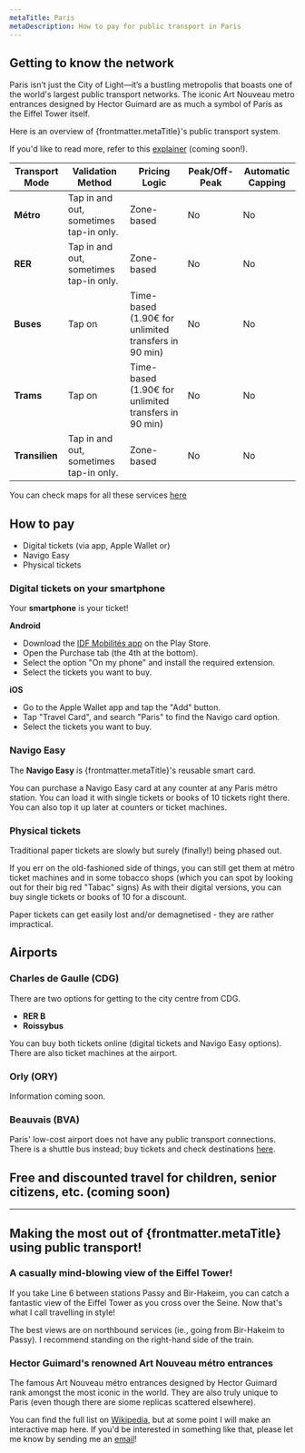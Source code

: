 ```yaml
---
metaTitle: Paris
metaDescription: How to pay for public transport in Paris
---
```


## Getting to know the network
Paris isn’t just the City of Light—it’s a bustling metropolis that boasts one of the world's largest public transport networks. 
The iconic Art Nouveau metro entrances designed by Hector Guimard are as much a symbol of Paris as the Eiffel Tower itself.

Here is an overview of {frontmatter.metaTitle}'s public transport system.

If you'd like to read more, refer to this [explainer](URL) (coming soon!).

| **Transport Mode**         | **Validation Method** | **Pricing Logic**          | **Peak/Off-Peak**         | **Automatic Capping**     |
|-----------------------------|-----------------------------|----------------------------|---------------------------|---------------------------|
| **Métro** | Tap in and out, sometimes tap-in only. | Zone-based                 | No                       | No    |
| **RER**                   | Tap in and out, sometimes tap-in only. | Zone-based | No                        | No    |
| **Buses**| Tap on           | Time-based (1.90€ for unlimited transfers in 90 min)                 | No                       | No    |
| **Trams**| Tap on | Time-based (1.90€ for unlimited transfers in 90 min) | No                       | No |
| **Transilien** | Tap in and out, sometimes tap-in only. | Zone-based | No                        | No    |

You can check maps for all these services [here](https://ratp.fr/en/plans)

## How to pay
- Digital tickets (via app, Apple Wallet or)
- Navigo Easy
- Physical tickets

### Digital tickets on your smartphone
Your **smartphone** is your ticket!

**Android**
- Download the [IDF Mobilités app](https://play.google.com/store/apps/details?id=com.applidium.vianavigo&hl=en) on the Play Store.
- Open the Purchase tab (the 4th at the bottom).
- Select the option "On my phone" and install the required extension.
- Select the tickets you want to buy.

**iOS**
- Go to the Apple Wallet app and tap the "Add" button. 
- Tap "Travel Card", and search "Paris" to find the Navigo card option. 
- Select the tickets you want to buy.

<div class="flex flex-col gap-4">
<Figure 
  src="/cities/europe/france/paris/add-iphone.jpg"
  alt="iPhone with Navigo Easy card"
  caption="Adding your Navigo Easy card is straightforward if you have an iPhone. No extra apps needed!"
/>
</div>

### Navigo Easy
The **Navigo Easy** is {frontmatter.metaTitle}'s reusable smart card.

You can purchase a Navigo Easy card at any counter at any Paris métro station. 
You can load it with single tickets or books of 10 tickets right there. You can also top it up later at counters or ticket machines. 

### Physical tickets

Traditional paper tickets are slowly but surely (finally!) being phased out. 

If you err on the old-fashioned side of things, you can still get them at métro ticket machines and in some tobacco shops (which you can spot by looking out for their big red "Tabac" signs)
As with their digital versions, you can buy single tickets or books of 10 for a discount. 

<div class="flex flex-col gap-4">
<Figure 
  src="/cities/europe/france/paris/metro-counter.jpg"
  alt="Counter at Saint-Lazare métro Station"
  caption="Find the counter at your metro station to buy your Navigo Easy card."
/>
</div>

Paper tickets can get easily lost and/or demagnetised - they are rather impractical. 

## Airports

### Charles de Gaulle (CDG)
There are two options for getting to the city centre from CDG.  
- **RER B**
- **Roissybus**

You can buy both tickets online (digital tickets and Navigo Easy options). There are also ticket machines at the airport.

### Orly (ORY)

Information coming soon.

### Beauvais (BVA)
Paris' low-cost airport does not have any public transport connections. There is a shuttle bus instead; buy tickets and check destinations [here](https://aeroportparisbeauvais.com/acces-et-parking/navette-aerobus-paris-aeroport).

## Free and discounted travel for children, senior citizens, etc. (coming soon)

---
## Making the most out of {frontmatter.metaTitle} using public transport!

### A casually mind-blowing view of the Eiffel Tower!

If you take Line 6 between stations Passy and Bir-Hakeim, you can catch a fantastic view of the Eiffel Tower as you cross over the Seine. 
Now that's what I call travelling in style!

The best views are on northbound services (ie., going from Bir-Hakeim to Passy). 
I recommend standing on the right-hand side of the train. 

<div class="flex flex-col gap-4">
<Figure 
  src="/cities/europe/france/paris/line-6-eiffel-tower.jpg"
  alt="Paris Metro Line 6 train crossing over the Seine overlooking the Eiffel Tower"
  caption="Line 6 offers a privileged view of the Eiffel Tower"
/>
</div>

### Hector Guimard's renowned Art Nouveau métro entrances

The famous Art Nouveau métro entrances designed by Hector Guimard rank amongst the most iconic in the world. 
They are also truly unique to Paris (even though there are siome replicas scattered elsewhere). 

You can find the full list on [Wikipedia](https://en.wikipedia.org/wiki/Paris_M%C3%A9tro_entrances_by_Hector_Guimard#Entrances_extant_today), 
but at some point I will make an interactive map here. If you'd be interested in something like that, please let me know by sending me an [email](mailto:gastonrieder@gmail.com)!
  
<div class="flex flex-col gap-4">
<Figure 
  src="/cities/europe/france/paris/hector-guimard-chatelet-entrance.jpg"
  alt="Hector Guimard-designed métro entrance at Châtelet station in central Paris"
  caption="There are over 80 of these iconic métro entrances in Paris. Can you collect them all?"
/> 
</div>